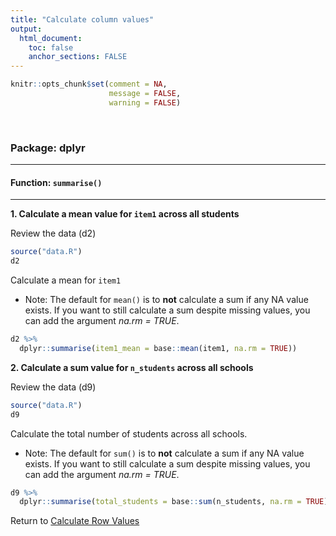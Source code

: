 ```yaml
---
title: "Calculate column values"
output: 
  html_document:
    toc: false
    anchor_sections: FALSE
---
```


```r
knitr::opts_chunk$set(comment = NA,
                      message = FALSE,
                      warning = FALSE)
```

<br>

### Package: dplyr

---

#### Function: `summarise()`

---

**1\. Calculate a mean value for `item1` across all students**

Review the data (d2)

```r

source("data.R")
d2

```

Calculate a mean for `item1`

* Note: The default for `mean()` is to **not** calculate a sum if any NA value exists. If you want to still calculate a sum despite missing values, you can add the argument *na.rm = TRUE*.

```r

d2 %>%
  dplyr::summarise(item1_mean = base::mean(item1, na.rm = TRUE))


```

 
**2\. Calculate a sum value for `n_students` across all schools**

Review the data (d9)

```r

source("data.R")
d9

```

Calculate the total number of students across all schools.

* Note: The default for `sum()` is to **not** calculate a sum if any NA value exists. If you want to still calculate a sum despite missing values, you can add the argument *na.rm = TRUE*.

```r

d9 %>% 
  dplyr::summarise(total_students = base::sum(n_students, na.rm = TRUE))

```


Return to [Calculate Row Values](https://github.com/Cghlewis/data-wrangling-functions/wiki/Calculate-Values)
